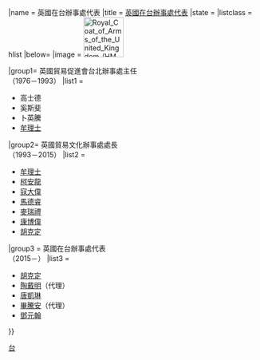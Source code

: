 {{Navbox|{{#ifeq:{{{include}}}|true|child|}}
|name  = 英國在台辦事處代表
|title = [[英國在台辦事處]][[英國駐臺代表列表|代表]]
|state = {{{state|autocollapse}}}
|listclass = hlist
|below= 
|image = [[File:Royal Coat of Arms of the United Kingdom (HM Government).svg|80px]]

|group1= 英國貿易促進會台北辦事處主任<br>（1976－1993）
|list1 =
*高士德
*奚斯斐 
*卜英騰
*[[牟理士]]
|group2= 英國貿易文化辦事處處長<br>（1993－2015）
|list2 = 
*[[牟理士]]
*[[柯安龍]]
*[[寇大偉]]
*[[馬德睿]]
*[[麥瑞禮]]
*[[康博偉]]
*[[胡克定]]
|group3 = 英國在台辦事處代表<br>（2015－）
|list3 =
*[[胡克定]]
*[[陶戴明]]（代理）
*[[唐凱琳 (英國外交官)|唐凱琳]]
*[[畢騰安]]（代理）
*[[鄧元翰]]
}}<noinclude>
{{collapsible option}}
[[Category:英國駐台代表| ]]
[[Category:英國外交導航模板|台]]
 </noinclude>